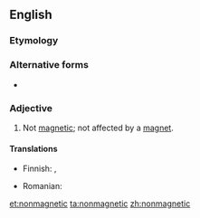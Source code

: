 {{also|non-magnetic}}
==English==

===Etymology===
{{prefix|non|magnetic|lang=en}}

===Alternative forms===
* {{l|en|non-magnetic}}

===Adjective===
{{en-adj|-}}

# Not [[magnetic]]; not affected by a [[magnet]].

====Translations====
{{trans-top|not magnetic}}
* Finnish: {{t|fi|epämagneettinen}}, {{t|fi|ei-magneettinen}}
{{trans-mid}}
* Romanian: {{t|ro|nemagnetic|m}}
{{trans-bottom}}

[[et:nonmagnetic]]
[[ta:nonmagnetic]]
[[zh:nonmagnetic]]